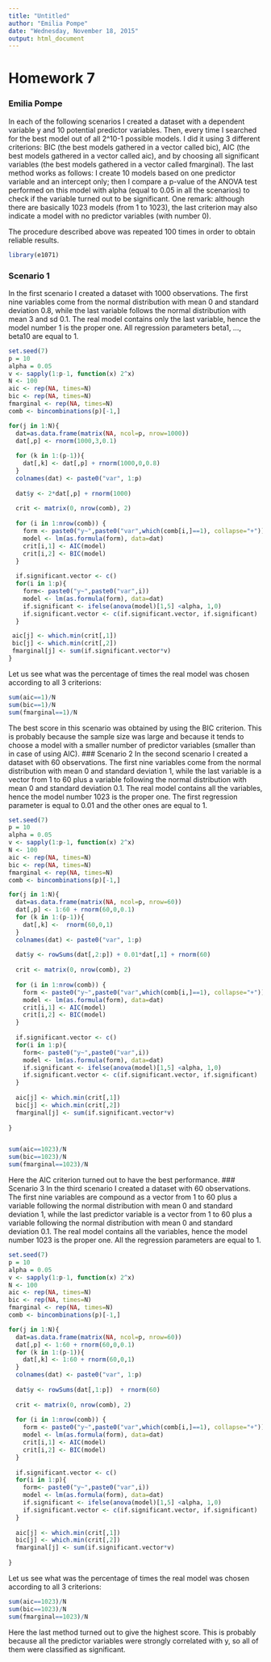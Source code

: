 ```yaml
---
title: "Untitled"
author: "Emilia Pompe"
date: "Wednesday, November 18, 2015"
output: html_document
---
```

# Homework 7
### Emilia Pompe
In each of the following scenarios I created a dataset with a dependent variable y and 10 potential predictor variables. Then, every time I searched for the best model out of all 2^10-1 possible models. I did it using 3 different criterions: BIC (the best models gathered in a vector called bic), AIC (the best models gathered in a vector called aic), and by choosing all significant variables (the best models gathered in a vector called fmarginal). The last method works as follows: I create 10 models based on one predictor variable and an intercept only; then I compare a p-value of the ANOVA test performed on this model with alpha (equal to 0.05 in all the scenarios) to check if the variable turned out to be significant. One remark: although there are basically 1023 models (from 1 to 1023), the last criterion may also indicate a model with no predictor variables (with number 0). 

The procedure described above was repeated 100 times in order to obtain reliable results.

```r
library(e1071)
```

### Scenario 1
In the first scenario I created a dataset with 1000 observations. The first nine variables come from the normal distribution with mean 0 and standard deviation 0.8, while the last variable follows the normal distribution with mean 3 and sd 0.1. The real model contains only the last variable, hence the model number 1 is the proper one. All regression parameters beta1, ..., beta10 are equal to 1.
```r
set.seed(7)
p = 10
alpha = 0.05
v <- sapply(1:p-1, function(x) 2^x)
N <- 100
aic <- rep(NA, times=N)
bic <- rep(NA, times=N)
fmarginal <- rep(NA, times=N)
comb <- bincombinations(p)[-1,]

for(j in 1:N){
  dat=as.data.frame(matrix(NA, ncol=p, nrow=1000))
  dat[,p] <- rnorm(1000,3,0.1)
  
  for (k in 1:(p-1)){
    dat[,k] <- dat[,p] + rnorm(1000,0,0.8)
  }
  colnames(dat) <- paste0("var", 1:p)
  
  dat$y <- 2*dat[,p] + rnorm(1000)
  
  crit <- matrix(0, nrow(comb), 2)
  
  for (i in 1:nrow(comb)) {
    form <- paste0("y~",paste0("var",which(comb[i,]==1), collapse="+"))
    model <- lm(as.formula(form), data=dat)
    crit[i,1] <- AIC(model)
    crit[i,2] <- BIC(model)
  }
  
  if.significant.vector <- c()
  for(i in 1:p){
    form<- paste0("y~",paste0("var",i))
    model <- lm(as.formula(form), data=dat)
    if.significant <- ifelse(anova(model)[1,5] <alpha, 1,0)
    if.significant.vector <- c(if.significant.vector, if.significant)
  }

 aic[j] <- which.min(crit[,1])
 bic[j] <- which.min(crit[,2])
 fmarginal[j] <- sum(if.significant.vector*v)
}
```

Let us see what was the percentage of times the real model was chosen according to all 3 criterions:
```r
sum(aic==1)/N
sum(bic==1)/N
sum(fmarginal==1)/N
```

The best score in this scenario was obtained by using the BIC criterion. This is probably because the sample size was large and because it tends to choose a model with a smaller number of predictor variables (smaller than in case of using AIC). 
### Scenario 2
In the second scenario I created a dataset with 60 observations. The first nine variables come from the normal distribution with mean 0 and standard deviation 1, while the last variable is a vector from 1 to 60 plus a variable following the normal distribution with mean 0 and standard deviation 0.1. The real model contains all the variables, hence the model number 1023 is the proper one. The first regression parameter is equal to 0.01 and the other ones are equal to 1.
```r
set.seed(7)
p = 10
alpha = 0.05
v <- sapply(1:p-1, function(x) 2^x)
N <- 100
aic <- rep(NA, times=N)
bic <- rep(NA, times=N)
fmarginal <- rep(NA, times=N)
comb <- bincombinations(p)[-1,]

for(j in 1:N){
  dat=as.data.frame(matrix(NA, ncol=p, nrow=60))
  dat[,p] <- 1:60 + rnorm(60,0,0.1)
  for (k in 1:(p-1)){
    dat[,k] <-  rnorm(60,0,1)
  }
  colnames(dat) <- paste0("var", 1:p)
  
  dat$y <- rowSums(dat[,2:p]) + 0.01*dat[,1] + rnorm(60)
  
  crit <- matrix(0, nrow(comb), 2)
  
  for (i in 1:nrow(comb)) {
    form <- paste0("y~",paste0("var",which(comb[i,]==1), collapse="+"))
    model <- lm(as.formula(form), data=dat)
    crit[i,1] <- AIC(model)
    crit[i,2] <- BIC(model)
  }
  
  if.significant.vector <- c()
  for(i in 1:p){
    form<- paste0("y~",paste0("var",i))
    model <- lm(as.formula(form), data=dat)
    if.significant <- ifelse(anova(model)[1,5] <alpha, 1,0)
    if.significant.vector <- c(if.significant.vector, if.significant)
  }
  
  aic[j] <- which.min(crit[,1])
  bic[j] <- which.min(crit[,2])
  fmarginal[j] <- sum(if.significant.vector*v)
 
}


sum(aic==1023)/N
sum(bic==1023)/N
sum(fmarginal==1023)/N

```

Here the AIC criterion turned out to have the best performance.
### Scenario 3
In the third scenario I created a dataset with 60 observations. The first nine variables are compound as a vector from 1 to 60 plus a variable following the normal distribution with mean 0 and standard deviation 1, while the last predictor variable is a vector from 1 to 60 plus a variable following the normal distribution with mean 0 and standard deviation 0.1. The real model contains all the variables, hence the model number 1023 is the proper one. All the regression parameters are equal to 1.

```r
set.seed(7)
p = 10
alpha = 0.05
v <- sapply(1:p-1, function(x) 2^x)
N <- 100
aic <- rep(NA, times=N)
bic <- rep(NA, times=N)
fmarginal <- rep(NA, times=N)
comb <- bincombinations(p)[-1,]

for(j in 1:N){
  dat=as.data.frame(matrix(NA, ncol=p, nrow=60))
  dat[,p] <- 1:60 + rnorm(60,0,0.1)
  for (k in 1:(p-1)){
    dat[,k] <- 1:60 + rnorm(60,0,1)
  }
  colnames(dat) <- paste0("var", 1:p)
  
  dat$y <- rowSums(dat[,1:p])  + rnorm(60)
  
  crit <- matrix(0, nrow(comb), 2)
  
  for (i in 1:nrow(comb)) {
    form <- paste0("y~",paste0("var",which(comb[i,]==1), collapse="+"))
    model <- lm(as.formula(form), data=dat)
    crit[i,1] <- AIC(model)
    crit[i,2] <- BIC(model)
  }
  
  if.significant.vector <- c()
  for(i in 1:p){
    form<- paste0("y~",paste0("var",i))
    model <- lm(as.formula(form), data=dat)
    if.significant <- ifelse(anova(model)[1,5] <alpha, 1,0)
    if.significant.vector <- c(if.significant.vector, if.significant)
  }
  
  aic[j] <- which.min(crit[,1])
  bic[j] <- which.min(crit[,2])
  fmarginal[j] <- sum(if.significant.vector*v)
  
}

```

Let us see what was the percentage of times the real model was chosen according to all 3 criterions:
```r
sum(aic==1023)/N
sum(bic==1023)/N
sum(fmarginal==1023)/N
```

Here the last method turned out to give the highest score. This is probably because all the predictor variables were strongly correlated with y, so all of them were classified as significant.
